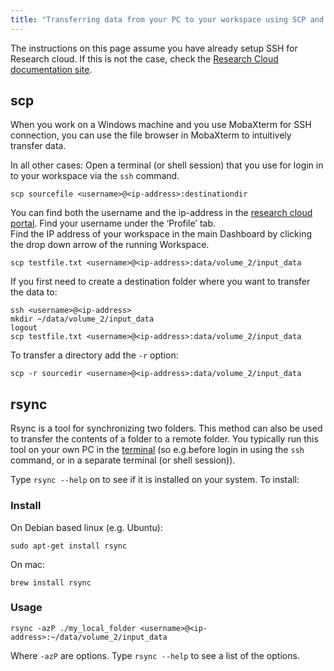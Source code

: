 ```yaml
--- 
title: "Transferring data from your PC to your workspace using SCP and RSYNC"
---
```


The instructions on this page assume you have already setup SSH for Research cloud. If this is not the case, check the [Research Cloud documentation site](https://servicedesk.surf.nl/wiki/display/WIKI/Log+in+to+your+workspace#Logintoyourworkspace-AccessaworkspacewithSSH).

## scp
When you work on a Windows machine and you use MobaXterm for SSH connection, you can use the file browser in MobaXterm to intuitively transfer data. 

In all other cases: Open a terminal (or shell session) that you use for login in to your workspace via the `ssh` command. 

```
scp sourcefile <username>@<ip-address>:destinationdir
```

You can find both the username and the ip-address in the [research cloud portal](https://portal.live.surfresearchcloud.nl/).
Find your username under the 'Profile' tab.  
Find the IP address of your workspace in the main Dashboard by clicking the drop down arrow of the running Workspace.

```
scp testfile.txt <username>@<ip-address>:data/volume_2/input_data
```
If you first need to create a destination folder where you want to transfer the data to:

```
ssh <username>@<ip-address>
mkdir ~/data/volume_2/input_data
logout
scp testfile.txt <username>@<ip-address>:data/volume_2/input_data
```

To transfer a directory add the `-r` option:

```
scp -r sourcedir <username>@<ip-address>:data/volume_2/input_data
```

## rsync

Rsync is a tool for synchronizing two folders. This method can also be used to transfer the contents of a folder to a remote folder. You typically run this tool on your own PC in the [terminal](../manuals/terminal.qmd) (so e.g.before login in using the `ssh` command, or in a separate terminal (or shell session)).

Type `rsync --help` on to see if it is installed on your system. To install:

### Install

On Debian based linux (e.g. Ubuntu):

```
sudo apt-get install rsync
```

On mac:
```
brew install rsync
```

### Usage

```
rsync -azP ./my_local_folder <username>@<ip-address>:~/data/volume_2/input_data
```

Where `-azP` are options. Type `rsync --help` to see a list of the options.



